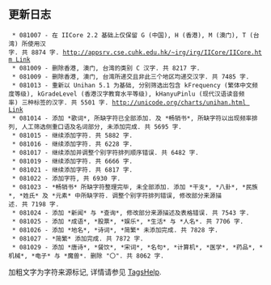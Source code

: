 ==更新日志==

  * 081007 - 在 IICore 2.2 基础上仅保留 G (中国), H (香港), M (澳门), T (台湾) 所使用汉字. 共 8874 字. [[http://appsrv.cse.cuhk.edu.hk/~irg/irg/IICore/IICore.htm Link]]
  * 081009 - 删除香港, 澳门, 台湾的类别 C 汉字. 共 8217 字.
  * 081009 - 删除香港, 澳门, 台湾所递交且非此三个地区均递交汉字. 共 7485 字.
  * 081013 - 重新以 Unihan 5.1 为基础, 分别筛选出包含 kFrequency (繁体中文频度等级), kGradeLevel (香港汉字教育水平等级), kHanyuPinlu (现代汉语读音频率) 三种标签的汉字. 共 5501 字. [[http://unicode.org/charts/unihan.html Link]]
  * 081014 - 添加 *歌词*, 所缺字符已全部添加. 及 *畅销书*, 所缺字符以出现频率排列, 人工筛选侧重口语及名词部分, 未添加完成. 共 5695 字.
  * 081015 - 继续添加字符. 共 5882 字.
  * 081016 - 继续添加字符. 共 6228 字.
  * 081017 - 继续添加并调整个别字符排列顺序错误. 共 6482 字.
  * 081019 - 继续添加字符. 共 6666 字.
  * 081021 - 继续添加字符. 共 6817 字.
  * 081022 - 添加字符, 共 6930 字.
  * 081023 - *畅销书* 所缺字符整理完毕, 未全部添加. 添加 *干支*, *八卦*, *民族*, *姓氏* 及 *元素* 中所缺字符. 调整个别字符排列错误, 修改部分来源描述. 共 7198 字.
  * 081024 - 添加 *新闻* 与 *查询*, 修改部分来源描述及表格错误. 共 7543 字.
  * 081025 - 添加 *成语*, *股票*, *娱乐*, *生活* 与 *人名*. 共 7706 字.
  * 081026 - 添加 *地名*, *诗词*, *简繁* 未添加完成. 共 7828 字.
  * 081027 - *简繁* 添加完成. 共 7872 字.
  * 081029 - 添加 *唐诗*, *餐饮*, *宋词*, *名句*, *计算机*, *医学*, *药品*, *机械*, *电子* 与 *魔兽*. 删除 "〇". 共 8062 字.

加粗文字为字符来源标记, 详情请参见 [http://code.google.com/p/distcode/wiki/TagsHelp TagsHelp].